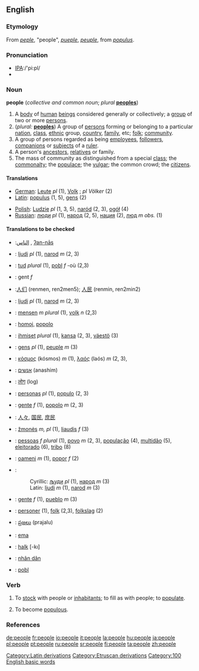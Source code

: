 ==English==

{{rank|here|thought|found|140|people|still|just|while}}

===Etymology===
From {{OE.}} ''[[peple]]'', "people", {{OF.}} ''[[pueple]]'', {{F.}} ''[[peuple]]'', from {{L.}} ''[[populus]]''.

===Pronunciation===
*[[Pronunciation guide|IPA]]:/'pi:pl/
*{{audio|en-us-people.ogg|Audio (US)}}

===Noun===
'''people''' (''collective and common noun''; ''plural'' '''[[peoples]]''')

# A [[body]] of [[human]] [[being]]s considered generally or collectively; a [[group]] of two or more [[person]]s.
# (''plural:'' '''[[peoples]]''') A group of [[person]]s forming or belonging to a particular [[nation]], [[class]], [[ethnic]] group, [[country]], [[family]], etc; [[folk]]; [[community]].
# A group of persons regarded as being [[employee]]s, [[follower]]s, [[companion]]s or [[subject]]s of a [[ruler]].
# A person's [[ancestor]]s, [[relative]]s or family.
# The mass of community as distinguished from a special [[class]]; the [[commonalty]]; the [[populace]]; the [[vulgar]]; the common crowd; the [[citizen]]s.

====Translations====

{{top}}
*[[German]]: [[Leute]] ''pl'' (1), [[Volk]] {{n}}; ''pl Völker'' (2)
*[[Latin]]: [[populus]] {{m}} (1, 5), [[gens]] {{f}} (2)
{{mid}}
*[[Polish]]: [[Ludzie]] ''pl'' (1, 3, 5), [[naród]] {{m}} (2, 3), [[ogół]] {{m}} (4)
*[[Russian]]: [[люди]] ''pl'' (1), [[народ]] {{m}} (2, 5), [[нация]] {{f}} (2), [[люд]] ''m obs.'' (1)
{{bottom}}

====Translations to be checked====

*{{ttbc|Arabic}}:[[الناس]] , [[ʔan-nās]]
*{{ttbc|Bosnian}}: [[ljudi]] ''pl'' (1), [[narod]] ''m'' (2, 3)
*{{ttbc|Breton}}: [[tud]] ''plural'' (1), [[pobl]] ''f'' -où (2,3)
*{{ttbc|Catalan}}: gent ''f''
*{{ttbc|Chinese}}:[[人们]] (renmen, ren2men5); [[人民]] (renmin, ren2min2)
*{{ttbc|Croatian}}: [[ljudi]] ''pl'' (1), [[narod]] ''m'' (2, 3)
*{{ttbc|Dutch}}: [[mensen]] ''m plural'' (1), [[volk]] ''n'' (2,3)
*{{ttbc|Esperanto}}: [[homoj]], [[popolo]]
*{{ttbc|Finnish}}: [[ihmiset]] ''plural'' (1), [[kansa]] (2, 3), [[väestö]] (3)
*{{ttbc|French}}: [[gens]] ''pl'' (1), [[peuple]] ''m'' (3)
*{{ttbc|Greek}}: [[κόσμος]] (kósmos) ''m'' (1), [[λαός]] (laós) ''m'' (2, 3), 
*{{ttbc|Hebrew}}: [[אנשים]] (anashim)
*{{ttbc|Hindi}}: [[लोग]] (log)
*{{ttbc|Interlingua}}: [[persona]]s ''pl'' (1), [[populo]] (2, 3)
*{{ttbc|Italian}}: [[gente]] ''f'' (1), [[popolo]] ''m'' (2, 3) 
*{{ttbc|Japanese}}: [[人々]], [[国民]], [[庶民]]
*{{ttbc|Lithuanian}}: [[žmonės]] ''m, pl'' (1), [[liaudis]] ''f'' (3)
*{{ttbc|Portuguese}}: [[pessoa]]s ''f'' ''plural'' (1), [[povo]] ''m'' (2, 3), [[população]] {{m}} (4), [[multidão]] {{m}} (5), [[eleitorado]] {{m}} (6), [[tribo]] {{m}} (8)
*{{ttbc|Romanian}}: [[oameni]] ''m'' (1), [[popor]] ''f'' (2)
*{{ttbc|Serbian}}:
*:Cyrillic: [[људи]] ''pl'' (1), [[народ]] ''m'' (3)
*:Latin: [[ljudi]] ''m'' (1), [[narod]] ''m'' (3)
*{{ttbc|Spanish}}: [[gente]] ''f'' (1), [[pueblo]] ''m'' (3)
*{{ttbc|Swedish}}: [[personer]] (1), [[folk]] (2,3), [[folkslag]] (2) 
*{{ttbc|Telugu}}: [[ప్రజలు]] (prajalu)
*{{ttbc|Tetum}}: [[ema]]
*{{ttbc|Turkish}}: [[halk]] [-kı]
*{{ttbc|Vietnamese}}: [[nhân dân]]
*{{ttbc|Welsh}}: [[pobl]]

===Verb===
{{en-infl-reg-other-e|peopl|e|}}
# {{transitive}} To [[stock]] with people or [[inhabitant]]s; to fill as with people; to [[populate]].
# {{intransitive}} To become [[populous]].

===References===
{{R:Webster 1913}}

[[Category:Latin derivations]]
[[Category:Etruscan derivations]]
[[Category:100 English basic words]]

[[de:people]]
[[fr:people]]
[[io:people]]
[[it:people]]
[[la:people]]
[[hu:people]]
[[ja:people]]
[[pl:people]]
[[pt:people]]
[[ru:people]]
[[sr:people]]
[[fi:people]]
[[ta:people]]
[[zh:people]]